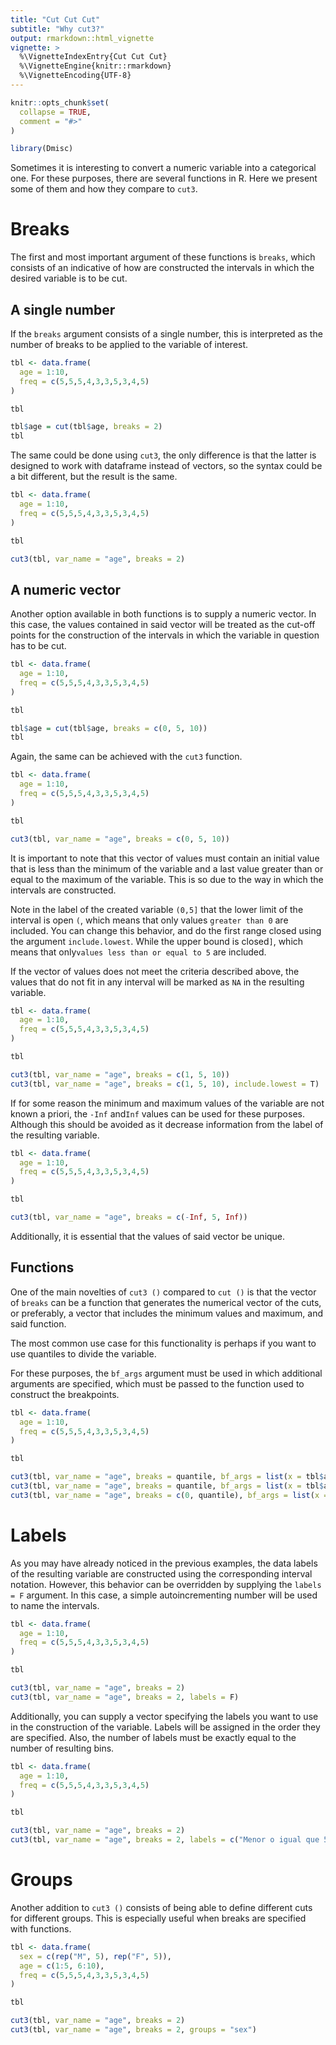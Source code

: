 ```yaml
---
title: "Cut Cut Cut"
subtitle: "Why cut3?"
output: rmarkdown::html_vignette
vignette: >
  %\VignetteIndexEntry{Cut Cut Cut}
  %\VignetteEngine{knitr::rmarkdown}
  %\VignetteEncoding{UTF-8}
---
```


```r
knitr::opts_chunk$set(
  collapse = TRUE,
  comment = "#>"
)
```

```r
library(Dmisc)
```

Sometimes it is interesting to convert a numeric variable into a categorical one. For these purposes, there are several functions in R. Here we present some of them and how they compare to `cut3`.

# Breaks

The first and most important argument of these functions is `breaks`, which consists of an indicative of how are constructed the intervals in which the desired variable is to be cut.

## A single number

If the `breaks` argument consists of a single number, this is interpreted as the number of breaks to be applied to the variable of interest.
```r
tbl <- data.frame(
  age = 1:10,
  freq = c(5,5,5,4,3,3,5,3,4,5)
)

tbl

tbl$age = cut(tbl$age, breaks = 2)
tbl
```

The same could be done using `cut3`, the only difference is that the latter is designed to work with dataframe instead of vectors, so the syntax could be a bit different, but the result is the same.

```r
tbl <- data.frame(
  age = 1:10,
  freq = c(5,5,5,4,3,3,5,3,4,5)
)

tbl

cut3(tbl, var_name = "age", breaks = 2)
```

## A numeric vector

Another option available in both functions is to supply a numeric vector. In this case, the values contained in said vector will be treated as the cut-off points for the construction of the intervals in which the variable in question has to be cut.
```r
tbl <- data.frame(
  age = 1:10,
  freq = c(5,5,5,4,3,3,5,3,4,5)
)

tbl

tbl$age = cut(tbl$age, breaks = c(0, 5, 10))
tbl
```

Again, the same can be achieved with the `cut3` function.

```r
tbl <- data.frame(
  age = 1:10,
  freq = c(5,5,5,4,3,3,5,3,4,5)
)

tbl

cut3(tbl, var_name = "age", breaks = c(0, 5, 10))
```

It is important to note that this vector of values must contain an initial value that is less than the minimum of the variable and a last value greater than or equal to the maximum of the variable. This is so due to the way in which the intervals are constructed.

Note in the label of the created variable `(0,5]` that the lower limit of the interval is open `(`, which means that only values `greater than 0` are included. You can change this behavior, and do the first range closed using the argument `include.lowest`. While the upper bound is closed`] `, which means that only` values less than or equal to 5` are included.

If the vector of values does not meet the criteria described above, the values that do not fit in any interval will be marked as `NA` in the resulting variable.

```r
tbl <- data.frame(
  age = 1:10,
  freq = c(5,5,5,4,3,3,5,3,4,5)
)

tbl

cut3(tbl, var_name = "age", breaks = c(1, 5, 10))
cut3(tbl, var_name = "age", breaks = c(1, 5, 10), include.lowest = T)
```

If for some reason the minimum and maximum values of the variable are not known a priori, the `-Inf` and` Inf` values can be used for these purposes. Although this should be avoided as it decrease information from the label of the resulting variable.
```r
tbl <- data.frame(
  age = 1:10,
  freq = c(5,5,5,4,3,3,5,3,4,5)
)

tbl

cut3(tbl, var_name = "age", breaks = c(-Inf, 5, Inf))
```

Additionally, it is essential that the values of said vector be unique.

## Functions

One of the main novelties of `cut3 ()` compared to `cut ()` is that the vector of `breaks` can be a function that generates the numerical vector of the cuts, or preferably, a vector that includes the minimum values and maximum, and said function.

The most common use case for this functionality is perhaps if you want to use quantiles to divide the variable. 

For these purposes, the `bf_args` argument must be used in which additional arguments are specified, which must be passed to the function used to construct the breakpoints.
```r
tbl <- data.frame(
  age = 1:10,
  freq = c(5,5,5,4,3,3,5,3,4,5)
)

tbl

cut3(tbl, var_name = "age", breaks = quantile, bf_args = list(x = tbl$age))
cut3(tbl, var_name = "age", breaks = quantile, bf_args = list(x = tbl$age), include.lowest = T)
cut3(tbl, var_name = "age", breaks = c(0, quantile), bf_args = list(x = tbl$age))
```


# Labels

As you may have already noticed in the previous examples, the data labels of the resulting variable are constructed using the corresponding interval notation. However, this behavior can be overridden by supplying the `labels = F` argument. In this case, a simple autoincrementing number will be used to name the intervals.
```r
tbl <- data.frame(
  age = 1:10,
  freq = c(5,5,5,4,3,3,5,3,4,5)
)

tbl

cut3(tbl, var_name = "age", breaks = 2)
cut3(tbl, var_name = "age", breaks = 2, labels = F)
```

Additionally, you can supply a vector specifying the labels you want to use in the construction of the variable. Labels will be assigned in the order they are specified. Also, the number of labels must be exactly equal to the number of resulting bins.
```r
tbl <- data.frame(
  age = 1:10,
  freq = c(5,5,5,4,3,3,5,3,4,5)
)

tbl

cut3(tbl, var_name = "age", breaks = 2)
cut3(tbl, var_name = "age", breaks = 2, labels = c("Menor o igual que 5", "Mayor a 5"))
```


# Groups

Another addition to `cut3 ()` consists of being able to define different cuts for different groups. This is especially useful when breaks are specified with functions.
```r
tbl <- data.frame(
  sex = c(rep("M", 5), rep("F", 5)),
  age = c(1:5, 6:10),
  freq = c(5,5,5,4,3,3,5,3,4,5)
)

tbl

cut3(tbl, var_name = "age", breaks = 2)
cut3(tbl, var_name = "age", breaks = 2, groups = "sex")
```

